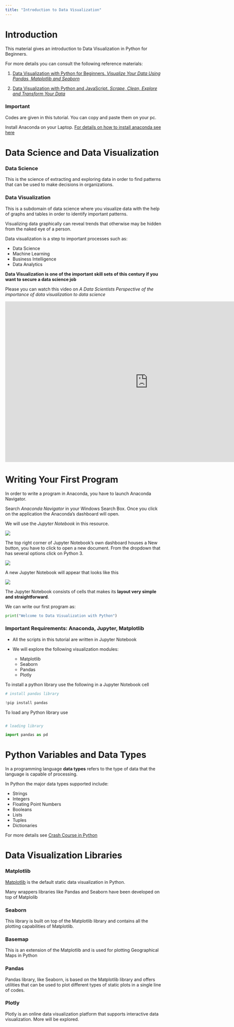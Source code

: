 ```yaml
---
title: "Introduction to Data Visualization"
---
```


# Introduction

This material gives an introduction to Data Visualization in Python for Beginners.

For more details you can consult the following reference materials:

1. [Data Visualization with Python for Beginners. *Visualize Your Data Using Pandas, Matplotlib and Seaborn*](https://www.google.co.ke/books/edition/Data_Visualization_with_Python_for_Begin/RdRizQEACAAJ?hl=en)


2. [Data Visualization with Python and JavaScript. *Scrape, Clean, Explore and Transform Your Data*](https://www.google.co.ke/books/edition/Data_Visualization_with_Python_and_JavaS/PCCTDAAAQBAJ?hl=en&gbpv=0)


:::{.callout-important}
### Important

Codes are given in this tutorial. You can copy and paste them on your pc. 
:::

Install Anaconda on your Laptop. [For details on how to install anaconda see here](https://docs.anaconda.com/free/anaconda/install/windows/)


# Data Science and Data Visualization

:::{.callout-tip}
### Data Science
This is the science of extracting and exploring data in order to find patterns that can be used to make decisions in organizations.
:::

:::{.callout-note}
### Data Visualization
This is a subdomain of data science where you visualize data with the help of graphs and tables in order to identify important patterns.
:::

Visualizing data graphically can reveal trends that otherwise may be hidden from the naked eye of a person.

Data visualization is a step to important processes such as:

 * Data Science
 * Machine Learning
 * Business Intelligence
 * Data Analytics

**Data Visualization is one of the important skill sets of this century if you want to secure a data science job**

Please you can watch this video on *A Data Scientists Perspective of the importance of data visualization to data science*

<div class="ratio ratio-16x9">
<iframe width="912" height="513" src="https://www.youtube.com/embed/k8YxyrcAXJs" title="Is Data Visualization Important for Data Science? (A Data Scientist&#39;s Perspective)" frameborder="0" allow="accelerometer; autoplay; clipboard-write; encrypted-media; gyroscope; picture-in-picture; web-share" referrerpolicy="strict-origin-when-cross-origin" allowfullscreen></iframe>
</div>


# Writing Your First Program

In order to write a program in Anaconda, you have to launch Anaconda Navigator. 

Search *Anaconda Navigator* in your Windows Search Box. Once you click on the application the Anaconda's dashboard will open. 

We will use the *Jupyter Notebook* in this resource.

![](/files/anaconda.png)

The top right corner of Jupyter Notebook’s own dashboard houses a New button, you have to click to open a new document. From the dropdown that has several options click on Python 3. 

![](/files/first.png)


A new Jupyter Notebook will appear that looks like this

![](/files/second.png)


The Jupyter Notebook consists of cells that makes its **layout very simple and straightforward**.

We can write our first program as:

```python
print("Welcome to Data Visualization with Python")
```

:::{callout}
### Important Requirements: Anaconda, Jupyter, Matplotlib

- All the scripts in this tutorial are written in Jupyter Notebook

- We will explore the following visualization modules:

  * Matplotlib
  * Seaborn
  * Pandas
  * Plotly
:::

To install a python library use the following in a Jupyter Notebook cell

```python
# install pandas library

!pip install pandas
```

To load any Python library use

```python

# loading library

import pandas as pd
```


# Python Variables and Data Types

In a programming language **data types** refers to the type of data that the language is capable of processing.

In Python the major data types supported include:

- Strings
- Integers
- Floating Point Numbers
- Booleans
- Lists
- Tuples
- Dictionaries

For more details see [Crash Course in Python](/resources/crash.qmd)


# Data Visualization Libraries

:::{.callout-tip}
### Matplotlib
[Matplotlib](https://matplotlib.org/) is the default static data visualization in Python. 

Many wrappers libraries like Pandas and Seaborn have been developed on top of Matplolib

:::


:::{.callout-tip}
### Seaborn
This library is built on top of the Matplotlib library and contains all the plotting capabilities of Matplotlib.

:::


:::{.callout-tip}
### Basemap
This is an extension of the Matplotlib and is used for plotting Geographical Maps in Python
:::


:::{.callout-tip}
### Pandas
Pandas library, like Seaborn, is based on the Matplotlib library and offers utilities that can be used to plot different types of static plots in a single line of codes.
:::


:::{.callout-tip}
### Plotly
Plotly is an online data visualization platform that supports interactive data visualization. More will be explored.
:::
